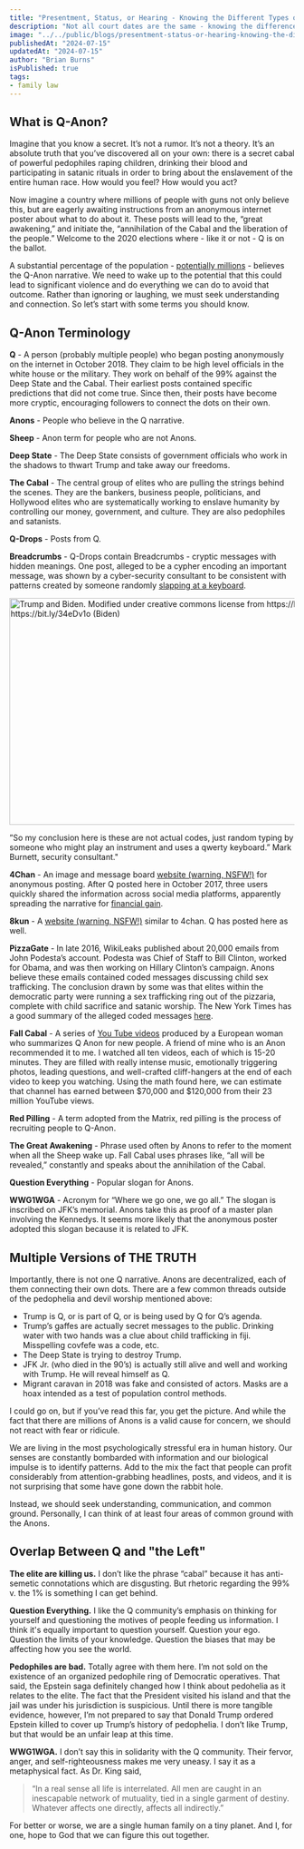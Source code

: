 ```yaml
---
title: "Presentment, Status, or Hearing - Knowing the Different Types of Court Dates"
description: "Not all court dates are the same - knowing the difference will help you better understand the process."
image: "../../public/blogs/presentment-status-or-hearing-knowing-the-different-types-of-court-date/cover.png"
publishedAt: "2024-07-15"
updatedAt: "2024-07-15"
author: "Brian Burns"
isPublished: true
tags:
- family law
---
```


## What is Q-Anon?

Imagine that you know a secret. It’s not a rumor. It’s not a theory. It’s an absolute truth that you’ve discovered all on your own: there is a secret cabal of powerful pedophiles raping children, drinking their blood and participating in satanic rituals in order to bring about the enslavement of the entire human race. How would you feel? How would you act?

Now imagine a country where millions of people with guns not only believe this, but are eagerly awaiting instructions from an anonymous internet poster about what to do about it. These posts will lead to the, “great awakening,” and initiate the, “annihilation of the Cabal and the liberation of the people.” Welcome to the 2020 elections where - like it or not - Q is on the ballot.

A substantial percentage of the population - [potentially millions](https://www.nbcnews.com/tech/tech-news/qanon-groups-have-millions-members-facebook-documents-show-n1236317) - believes the Q-Anon narrative. We need to wake up to the potential that this could lead to significant violence and do everything we can do to avoid that outcome. Rather than ignoring or laughing, we must seek understanding and connection. So let’s start with some terms you should know.

## Q-Anon Terminology


**Q** - A person (probably multiple people) who began posting anonymously on the internet in October 2018. They claim to be high level officials in the white house or the military. They work on behalf of the 99% against the Deep State and the Cabal. Their earliest posts contained specific predictions that did not come true. Since then, their posts have become more cryptic, encouraging followers to connect the dots on their own.

**Anons** - People who believe in the Q narrative.

**Sheep** - Anon term for people who are not Anons.

**Deep State** - The Deep State consists of government officials who work in the shadows to thwart Trump and take away our freedoms.

**The Cabal** - The central group of elites who are pulling the strings behind the scenes. They are the bankers, business people, politicians, and Hollywood elites who are systematically working to enslave humanity by controlling our money, government, and culture. They are also pedophiles and satanists.

**Q-Drops** - Posts from Q.

**Breadcrumbs** - Q-Drops contain Breadcrumbs - cryptic messages with hidden meanings. One post, alleged to be a cypher encoding an important message, was shown by a cyber-security consultant to be consistent with patterns created by someone randomly [slapping at a keyboard](https://www.vice.com/en_us/article/9km87z/qanon-codes-are-random-typing).

<Image
  src="/blogs/q-anon-the-theory-the-dangers-and-the-simple-solution/heat_map_for_q_anon_codes.jpg"
  width="800"
  height="400"
  alt="Trump and Biden. Modified under creative commons license from https://bit.ly/2EMwOeh (Trump) and https://bit.ly/34eDv1o (Biden)"
  sizes="100vw"
/>

”So my conclusion here is these are not actual codes, just random typing by someone who might play an instrument and uses a qwerty keyboard.” Mark Burnett, security consultant."

**4Chan** - An image and message board [website (warning, NSFW!)](http://www.4chan.org/) for anonymous posting. After Q posted here in October 2017, three users quickly shared the information across social media platforms, apparently spreading the narrative for [financial gain](https://www.nbcnews.com/tech/tech-news/how-three-conspiracy-theorists-took-q-sparked-qanon-n900531).

**8kun** - A [website (warning, NSFW!)](https://8kun.top/index.html) similar to 4chan. Q has posted here as well.

**PizzaGate** - In late 2016, WikiLeaks published about 20,000 emails from John Podesta’s account. Podesta was Chief of Staff to Bill Clinton, worked for Obama, and was then working on Hillary Clinton’s campaign. Anons believe these emails contained coded messages discussing child sex trafficking. The conclusion drawn by some was that elites within the democratic party were running a sex trafficking ring out of the pizzaria, complete with child sacrifice and satanic worship. The New York Times has a good summary of the alleged coded messages [here](https://www.nytimes.com/interactive/2016/12/10/business/media/pizzagate.html).

**Fall Cabal** - A series of [You Tube videos](https://www.youtube.com/playlist?list=PL18vrD9EPjAC7cQGB9fIzJcziJg4xwZkT) produced by a European woman who summarizes Q Anon for new people. A friend of mine who is an Anon recommended it to me. I watched all ten videos, each of which is 15-20 minutes. They are filled with really intense music, emotionally triggering photos, leading questions, and well-crafted cliff-hangers at the end of each video to keep you watching. Using the math found here, we can estimate that channel has earned between $70,000 and $120,000 from their 23 million YouTube views.

**Red Pilling** - A term adopted from the Matrix, red pilling is the process of recruiting people to Q-Anon.

**The Great Awakening** - Phrase used often by Anons to refer to the moment when all the Sheep wake up. Fall Cabal uses phrases like, “all will be revealed,” constantly and speaks about the annihilation of the Cabal.

**Question Everything** - Popular slogan for Anons.

**WWG1WGA** - Acronym for “Where we go one, we go all.” The slogan is inscribed on JFK’s memorial. Anons take this as proof of a master plan involving the Kennedys. It seems more likely that the anonymous poster adopted this slogan because it is related to JFK.

## Multiple Versions of THE TRUTH

Importantly, there is not one Q narrative. Anons are decentralized, each of them connecting their own dots. There are a few common threads outside of the pedophelia and devil worship mentioned above:

- Trump is Q, or is part of Q, or is being used by Q for Q’s agenda.
- Trump’s gaffes are actually secret messages to the public. Drinking water with two hands was a clue about child trafficking in fiji. Misspelling covfefe was a code, etc.
- The Deep State is trying to destroy Trump.
- JFK Jr. (who died in the 90’s) is actually still alive and well and working with Trump. He will reveal himself as Q.
- Migrant caravan in 2018 was fake and consisted of actors.
Masks are a hoax intended as a test of population control methods.

I could go on, but if you’ve read this far, you get the picture. And while the fact that there are millions of Anons is a valid cause for concern, we should not react with fear or ridicule.

We are living in the most psychologically stressful era in human history. Our senses are constantly bombarded with information and our biological impulse is to identify patterns. Add to the mix the fact that people can profit considerably from attention-grabbing headlines, posts, and videos, and it is not surprising that some have gone down the rabbit hole.

Instead, we should seek understanding, communication, and common ground. Personally, I can think of at least four areas of common ground with the Anons.

## Overlap Between Q and "the Left"

**The elite are killing us.** I don’t like the phrase “cabal” because it has anti-semetic connotations which are disgusting. But rhetoric regarding the 99% v. the 1% is something I can get behind.

**Question Everything.** I like the Q community’s emphasis on thinking for yourself and questioning the motives of people feeding us information. I think it's equally important to question yourself. Question your ego. Question the limits of your knowledge. Question the biases that may be affecting how you see the world.

**Pedophiles are bad.** Totally agree with them here. I’m not sold on the existence of an organized pedophile ring of Democratic operatives. That said, the Epstein saga definitely changed how I think about pedohelia as it relates to the elite. The fact that the President visited his island and that the jail was under his jurisdiction is suspicious. Until there is more tangible evidence, however, I’m not prepared to say that Donald Trump ordered Epstein killed to cover up Trump’s history of pedophelia. I don’t like Trump, but that would be an unfair leap at this time.

**WWG1WGA.** I don’t say this in solidarity with the Q community. Their fervor, anger, and self-righteousness makes me very uneasy. I say it as a metaphysical fact. As Dr. King said,

>“In a real sense all life is interrelated. All men are caught in an inescapable network of mutuality, tied in a single garment of destiny. Whatever affects one directly, affects all indirectly.”

For better or worse, we are a single human family on a tiny planet. And I, for one, hope to God that we can figure this out together.


